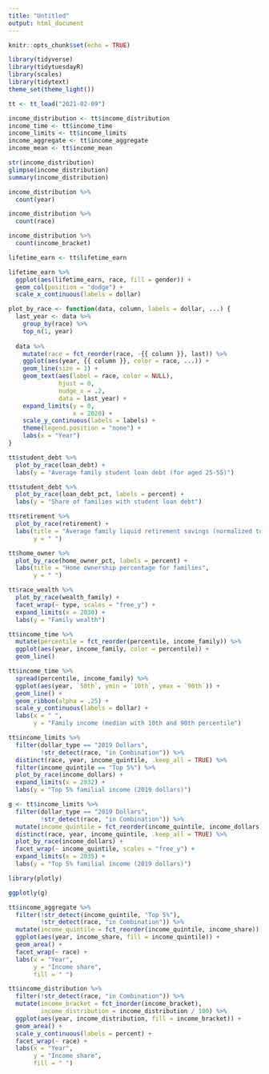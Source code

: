 ```yaml
---
title: "Untitled"
output: html_document
---
```


```r
knitr::opts_chunk$set(echo = TRUE)
```

```r
library(tidyverse)
library(tidytuesdayR)
library(scales)
library(tidytext)
theme_set(theme_light())

tt <- tt_load("2021-02-09")
```

```r
income_distribution <- tt$income_distribution
income_time <- tt$income_time
income_limits <- tt$income_limits
income_aggregate <- tt$income_aggregate
income_mean <- tt$income_mean

str(income_distribution)
glimpse(income_distribution)
summary(income_distribution)

income_distribution %>% 
  count(year)

income_distribution %>% 
  count(race)

income_distribution %>% 
  count(income_bracket)

```

```r
lifetime_earn <- tt$lifetime_earn

lifetime_earn %>% 
  ggplot(aes(lifetime_earn, race, fill = gender)) +
  geom_col(position = "dodge") +
  scale_x_continuous(labels = dollar)
```

```r
plot_by_race <- function(data, column, labels = dollar, ...) {
  last_year <- data %>% 
    group_by(race) %>% 
    top_n(1, year)  
    
  data %>% 
    mutate(race = fct_reorder(race, -{{ column }}, last)) %>% 
    ggplot(aes(year, {{ column }}, color = race, ...)) +
    geom_line(size = 1) +
    geom_text(aes(label = race, color = NULL), 
              hjust = 0, 
              nudge_x = .2,
              data = last_year) +
    expand_limits(y = 0, 
                  x = 2020) +
    scale_y_continuous(labels = labels) +
    theme(legend.position = "none") +
    labs(x = "Year")
}

tt$student_debt %>% 
  plot_by_race(loan_debt) +
  labs(y = "Average family student loan debt (for aged 25-55)")

tt$student_debt %>% 
  plot_by_race(loan_debt_pct, labels = percent) +
  labs(y = "Share of families with student loan debt")

tt$retirement %>% 
  plot_by_race(retirement) +
  labs(title = "Average family liquid retirement savings (normalized to 2016 dollars)", 
       y = " ")

tt$home_owner %>% 
  plot_by_race(home_owner_pct, labels = percent) +
  labs(title = "Home ownership percentage for families", 
       y = " ")

tt$race_wealth %>% 
  plot_by_race(wealth_family) + 
  facet_wrap(~ type, scales = "free_y") +
  expand_limits(x = 2030) +
  labs(y = "Family wealth")

```

```r
tt$income_time %>% 
  mutate(percentile = fct_reorder(percentile, income_family)) %>% 
  ggplot(aes(year, income_family, color = percentile)) +
  geom_line()

tt$income_time %>% 
  spread(percentile, income_family) %>% 
  ggplot(aes(year, `50th`, ymin = `10th`, ymax = `90th`)) +
  geom_line() +
  geom_ribbon(alpha = .25) +
  scale_y_continuous(labels = dollar) +
  labs(x = " ", 
       y = "Family income (median with 10th and 90th percentile")

tt$income_limits %>%
  filter(dollar_type == "2019 Dollars", 
         !str_detect(race, "in Combination")) %>% 
  distinct(race, year, income_quintile, .keep_all = TRUE) %>% 
  filter(income_quintile == "Top 5%") %>% 
  plot_by_race(income_dollars) +
  expand_limits(x = 2032) +
  labs(y = "Top 5% familial income (2019 dollars)")

g <- tt$income_limits %>%
  filter(dollar_type == "2019 Dollars", 
         !str_detect(race, "in Combination")) %>% 
  mutate(income_quintile = fct_reorder(income_quintile, income_dollars)) %>% 
  distinct(race, year, income_quintile, .keep_all = TRUE) %>% 
  plot_by_race(income_dollars) +
  facet_wrap(~ income_quintile, scales = "free_y") +
  expand_limits(x = 2035) +
  labs(y = "Top 5% familial income (2019 dollars)")

library(plotly)

ggplotly(g)
```

```r
tt$income_aggregate %>% 
  filter(!str_detect(income_quintile, "Top 5%"), 
         !str_detect(race, "in Combination")) %>% 
  mutate(income_quintile = fct_reorder(income_quintile, income_share)) %>% 
  ggplot(aes(year, income_share, fill = income_quintile)) +
  geom_area() +
  facet_wrap(~ race) +
  labs(x = "Year", 
       y = "Income share", 
       fill = " ")
```
```r
tt$income_distribution %>% 
  filter(!str_detect(race, "in Combination")) %>% 
  mutate(income_bracket = fct_inorder(income_bracket),
         income_distribution = income_distribution / 100) %>% 
  ggplot(aes(year, income_distribution, fill = income_bracket)) +
  geom_area() +
  scale_y_continuous(labels = percent) +
  facet_wrap(~ race) +
  labs(x = "Year", 
       y = "Income share", 
       fill = " ")
```

